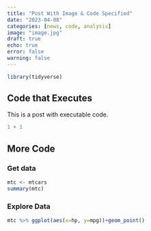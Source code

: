 ```yaml
---
title: "Post With Image & Code Specified"
date: "2023-04-08"
categories: [news, code, analysis]
image: "image.jpg"
draft: true
echo: true
error: false
warning: false
---
```


```r
library(tidyverse)
```

## Code that Executes

This is a post with executable code.

```r
1 + 1
```

## More Code

### Get data

```r
mtc <- mtcars
summary(mtc)
```

### Explore Data

```r
mtc %>% ggplot(aes(x=hp, y=mpg))+geom_point()
```
